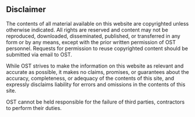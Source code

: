 ## Disclaimer


The contents of all material available on this website are copyrighted unless otherwise  indicated. All rights are reserved and content may not be reproduced, downloaded,  disseminated, published, or transferred in any form or by any means, except with the  prior written permission of OST personnel. Requests for permission to reuse  copyrighted content should be submitted via email to OST.

While OST strives to make the information on this website as relevant and accurate as  possible, it makes no claims, promises, or guarantees about the accuracy,  completeness, or adequacy of the contents of this site, and expressly disclaims liability  for errors and omissions in the contents of this site.

OST cannot be held responsible for the failure of third parties, contractors to perform  their duties. 
<br /><br />
<br /><br />
<br /><br />